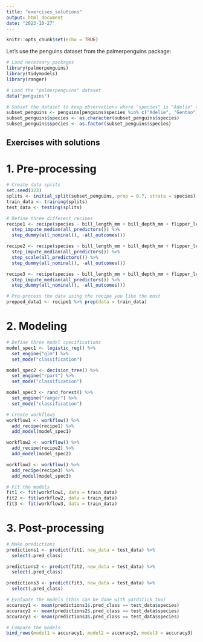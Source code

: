 ```yaml
---
title: "exercises_solutions"
output: html_document
date: "2023-10-27"
---
```


```r
knitr::opts_chunk$set(echo = TRUE)
```

Let's use the penguins dataset from the palmerpenguins package:
```r
# Load necessary packages
library(palmerpenguins)
library(tidymodels)
library(ranger)

# Load the "palmerpenguins" dataset
data("penguins")

# Subset the dataset to keep observations where "species" is "Adelie" or "Gentoo"
subset_penguins <- penguins[penguins$species %in% c("Adelie", "Gentoo"), ]
subset_penguins$species <- as.character(subset_penguins$species)
subset_penguins$species <- as.factor(subset_penguins$species)
```

## Exercises with solutions

# 1. Pre-processing
```r
# Create data splits
set.seed(123)
splits <- initial_split(subset_penguins, prop = 0.7, strata = species)
train_data <- training(splits)
test_data <- testing(splits)

# Define three different recipes
recipe1 <- recipe(species ~ bill_length_mm + bill_depth_mm + flipper_length_mm + body_mass_g, data = train_data) %>%
  step_impute_median(all_predictors()) %>%
  step_dummy(all_nominal(), -all_outcomes())

recipe2 <- recipe(species ~ bill_length_mm + bill_depth_mm + flipper_length_mm + body_mass_g, data = train_data) %>%
  step_impute_median(all_predictors()) %>%
  step_scale(all_predictors()) %>%
  step_dummy(all_nominal(), -all_outcomes())

recipe3 <- recipe(species ~ bill_length_mm + bill_depth_mm + flipper_length_mm + body_mass_g, data = train_data) %>%
  step_impute_median(all_predictors()) %>%
  step_dummy(all_nominal(), -all_outcomes())

# Pre-process the data using the recipe you like the most
prepped_data1 <- recipe1 %>% prep(data = train_data)
```

# 2. Modeling
```r
# Define three model specifications
model_spec1 <- logistic_reg() %>%
  set_engine("glm") %>%
  set_mode("classification")

model_spec2 <- decision_tree() %>%
  set_engine("rpart") %>%
  set_mode("classification")

model_spec3 <- rand_forest() %>%
  set_engine("ranger") %>%
  set_mode("classification")

# Create workflows
workflow1 <- workflow() %>%
  add_recipe(recipe1) %>%
  add_model(model_spec1)

workflow2 <- workflow() %>%
  add_recipe(recipe2) %>%
  add_model(model_spec2)

workflow3 <- workflow() %>%
  add_recipe(recipe3) %>%
  add_model(model_spec3)

# Fit the models
fit1 <- fit(workflow1, data = train_data)
fit2 <- fit(workflow2, data = train_data)
fit3 <- fit(workflow3, data = train_data)
```

# 3. Post-processing
```r
# Make predictions
predictions1 <- predict(fit1, new_data = test_data) %>%
  select(.pred_class)

predictions2 <- predict(fit2, new_data = test_data) %>%
  select(.pred_class)

predictions3 <- predict(fit3, new_data = test_data) %>%
  select(.pred_class)

# Evaluate the models (this can be done with yardstick too)
accuracy1 <- mean(predictions1$.pred_class == test_data$species)
accuracy2 <- mean(predictions2$.pred_class == test_data$species)
accuracy3 <- mean(predictions3$.pred_class == test_data$species)

# Compare the models
bind_rows(model1 = accuracy1, model2 = accuracy2, model3 = accuracy3)
```
